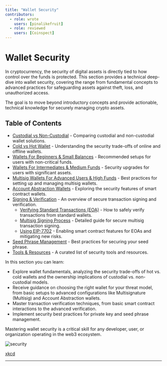 ```yaml
---
title: "Wallet Security"
contributors:
  - role: wrote
    users: [pinalikefruit]
  - role: reviewed
    users: [Coinspect]
---
```



<TagProvider>
<TagFilter />

# Wallet Security

<TagList tags={frontmatter.tags} />
<AttributionList contributors={frontmatter.contributors} />

In cryptocurrency, the security of digital assets is directly tied to how control over the funds is protected. This
section provides a technical deep-dive into wallet security, covering the range from fundamental concepts to advanced
practices for safeguarding assets against theft, loss, and unauthorized access.

The goal is to move beyond introductory concepts and provide actionable, technical knowledge for securely managing
crypto assets.

## Table of Contents

- [Custodial vs Non-Custodial](/wallet-security/custodial-vs-non-custodial) - Comparing custodial and non-custodial wallet solutions.
- [Cold vs Hot Wallet](/wallet-security/cold-vs-hot-wallet) - Understanding the security trade-offs of online and offline wallets.
- [Wallets For Beginners & Small Balances](/wallet-security/for-beginners-&-small-balances) - Recommended setups for users with non-critical funds.
- [Wallets For Intermediates & Medium Funds](/wallet-security/intermediates-&-medium-funds) - Security upgrades for users with significant assets.
- [Multisig Wallets For Advanced Users & High Funds](/wallet-security/secure-multisig-best-practices) - Best practices for setting up and managing multisig wallets.
- [Account Abstraction Wallets](/wallet-security/account-abstraction) - Exploring the security features of smart contract wallets.
- [Signing & Verification](/wallet-security/signing-verification) - An overview of secure transaction signing and verification.
  - [Verifying Standard Transactions (EOA)](/wallet-security/verifying-standard-transactions) - How to safely verify transactions from standard wallets.
  - [Multisig Signing Process](/wallet-security/secure-multisig-signing-process) - Detailed guide for secure multisig transaction signing.
  - [Using EIP-7702](/wallet-security/verifying-7702) -  Enabling smart contract features for EOAs and mitigating new risks.
- [Seed Phrase Management](/wallet-security/seed-phrase-management) - Best practices for securing your seed phrase.
- [Tools & Resources](/wallet-security/tools-&-resources) - A curated list of security tools and resources.

In this section you can learn:

- Explore wallet fundamentals, analyzing the security trade-offs of hot vs. cold wallets and the ownership implications
of custodial vs. non-custodial models.
- Receive guidance on choosing the right wallet for your threat model, from basic setups to advanced configurations like
 Multisignature (Multisig) and Account Abstraction wallets.
- Master transaction verification techniques, from basic smart contract interactions to the advanced verification.
- Implement security best practices for private key and seed phrase management.

Mastering wallet security is a critical skill for any developer, user, or organization operating in the web3 ecosystem.

![security](https://github.com/security-alliance/frameworks/assets/84518844/12e2cba3-f69e-4fde-85f1-8a235b9808af)

[xkcd](https://xkcd.com/538/)

---

</TagProvider>
<ContributeFooter />
